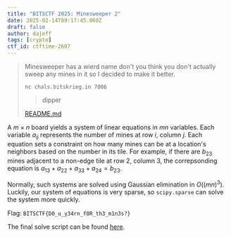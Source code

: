 ```yaml
---
title: "BITSCTF 2025: Minesweeper 2"
date: 2025-02-14T09:17:45.068Z
draft: false
author: dajeff
tags: [crypto]
ctf_id: ctftime-2607
---
```



<link rel="stylesheet" href={css}></link>

> Minesweeper has a wierd name don't you think you don't actually sweep any mines in it so I decided to make it better.
> 
> `nc chals.bitskrieg.in 7006`
> 
>> dipper
> 
> <div>
>     <a href={readme}>README.md</a>
> </div>

A $m\times n$ board yields a system of linear equations in $mn$ variables. Each variable $a_{ij}$ represents the number of mines at row $i$, column $j$.
Each equation sets a constraint on how many mines can be at a location's neighbors based on the number in its tile.
For example, if there are $b_{23}$ mines adjacent to a non-edge tile at row $2$, column $3$, the correpsonding equation is
$a_{13} + a_{22} + a_{33} + a_{24} = b_{23}$.

Normally, such systems are solved using Gaussian elimination in $O((mn)^3)$. Luckily, our system of equations is very sparse, so `scipy.sparse` can solve the system more quickly.

Flag: `BITSCTF{D0_u_y34rn_f0R_th3_m1n3s?}`

The final solve script can be found <a href={solveScript}>here</a>.
